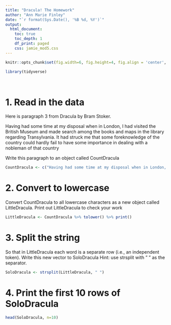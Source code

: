 ```yaml
---
title: "Dracula! The Homework"
author: "Ann Marie Finley"
date: "`r format(Sys.Date(), '%B %d, %Y')`"
output:
  html_document:
    toc: true
    toc_depth: 1
    df_print: paged
    css: jamie_mod5.css
---
```


```r
knitr::opts_chunk$set(fig.width=6, fig.height=4, fig.align = 'center', fig.path='Figs/', eval=T, echo=T, tidy=TRUE,  cache=T, message=F, warning=F)  
```

```r
library(tidyverse)
```
<br />

# 1. Read in the data
Here is paragraph 3 from Dracula by Bram Stoker. <br />

Having had some time at my disposal when in London, I had visited the British Museum and made search among the books and maps in the library regarding Transylvania. It had struck me that some foreknowledge of the country could hardly fail to have some importance in dealing with a nobleman of that country <br />

Write this paragraph to an object called CountDracula

```r
CountDracula <- c("Having had some time at my disposal when in London, I had visited the British Museum and made search among the books and maps in the library regarding Transylvania It had struck me that some foreknowledge of the country could hardly fail to have some importance in dealing with a nobleman of that country")
```

# 2. Convert to lowercase
Convert CountDracula to all lowercase characters as a new object called LittleDracula.  Print out LittleDracula to check your work
```r
LittleDracula <- CountDracula %>% tolower() %>% print()
```

# 3. Split the string 
So that in LittleDracula each word is a separate row (i.e., an independent token).  Write this new vector to SoloDracula
Hint: use strsplit with " " as the separator.  

```r
SoloDracula <- strsplit(LittleDracula, " ") 
```

# 4. Print the first 10 rows of SoloDracula
```r
head(SoloDracula, n=10)
```





